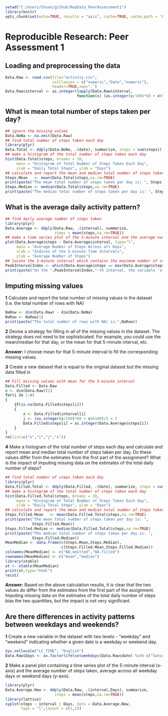 ```r
setwd("C:/Users/Chuan/github/RepData_PeerAssessment1")
library(knitr)
opts_chunk$set(echo=TRUE, results = "asis", cache=TRUE, cache.path = 'PA1_template_cache/', fig.path='figure/')
```

# Reproducible Research: Peer Assessment 1


## Loading and preprocessing the data
```r
Data.Raw <- read.csv(file="activity.csv",
                     colClasses = c("numeric","Date","numeric"),
                     header=TRUE,sep=",")
Data.Raw$interval <- as.integer(lapply(Data.Raw$interval,
                                function(x) (as.integer(x/100)*60 + x%%100)/5))
```


## What is mean total number of steps taken per day?
```r
## ignore the missing values
Data.NoNa <- na.omit(Data.Raw)
## find total number of steps taken each day
library(plyr)
Data.Total <- ddply(Data.NoNa, .(date), summarize, steps = sum(steps))
## make a histogram of the total number of steps taken each day
hist(Data.Total$steps, breaks = 10, 
     main = "Histogram of Total Number of Steps Taken Each Day", 
     xlab = "Daily Total Steps", ylab = "Days")
## calculate and report the mean and median total number of steps taken per day
Steps.Mean   <- mean(Data.Total$steps,na.rm=TRUE)
print(paste("The mean total number of steps taken per day is: ", Steps.Mean))
Steps.Median <- median(Data.Total$steps,na.rm=TRUE)
print(paste("The median total number of steps taken per day is: ", Steps.Median))
```


## What is the average daily activity pattern?
```r
## find daily average number of steps taken
library(plyr)
Data.Average <- ddply(Data.Raw, .(interval), summarize, 
                      steps = mean(steps,na.rm=TRUE))
## make a time series plot of the 5-minute interval and the average number of steps taken (average across all days)
plot(Data.Average$steps ~ Data.Average$interval, type="l",
     main = "Average Number of Steps Across all Days",
     xlab = "Indices of the 5-minute Time Intervals",
     ylab = "Average Number of Steps")
## locate the 5-minute interval which contains the maximum number of steps
PeakIntervalIndex <- which(Data.Average$steps == max(Data.Average$steps))
print(paste("On the ",PeakIntervalIndex,"-th interval, the variable 'steps' attains its maximum: ", Data.Average$steps[PeakIntervalIndex], sep=""))
```

## Imputing missing values
<strong>1</strong> Calculate and report the total number of missing values in the dataset (i.e. the total number of rows with NA)
```r
NaRow <- dim(Data.Raw) - dim(Data.NoNa)
NaRow <- NaRow[1]
print(paste("The total number of rows with NA) is:",NaRow))
```

<strong>2</strong> Devise a strategy for filling in all of the missing values in the dataset. The strategy does not need to be sophisticated. For example, you could use the mean/median for that day, or the mean for that 5-minute interval, etc.

<strong>Answer:</strong> I choose mean for that 5-minute interval to fill the corresponding missing values.


<strong>3</strong> Create a new dataset that is equal to the original dataset but the missing data filled in
```r
## Fill missing values with mean for the 5-minute interval
Data.Filled <- Data.Raw
n <- dim(Data.Raw)[1]
for(i in 1:n)
{
    if(is.na(Data.Filled$steps[i]))
    {
        x <- Data.Filled$interval[i]
        j <- (as.integer(x/100)*60 + x%%100)/5 + 1
        Data.Filled$steps[i] = as.integer(Data.Average$steps[i])
    }
}
rm(list=c("n","i","j","x"))
```

<strong>4</strong> Make a histogram of the total number of steps each day and calculate and report mean and median total number of steps taken per day. Do these values differ from the estimates from the first part of the assignment? What is the impact of imputing missing data on the estimates of the total daily number of steps?
```r
## find total number of steps taken each day
library(plyr)
Data.Filled.Total <- ddply(Data.Filled, .(date), summarize, steps = sum(steps))
## make a histogram of the total number of steps taken each day
hist(Data.Filled.Total$steps, breaks = 10, 
     main = "Histogram of Total Number of Steps Taken Each Day", 
     xlab = "Daily Total Steps", ylab = "Days")
## calculate and report the mean and median total number of steps taken per day
Steps.Filled.Mean   <- mean(Data.Filled.Total$steps,na.rm=TRUE)
print(paste("The mean total number of steps taken per day is: ", 
            Steps.Filled.Mean))
Steps.Filled.Median <- median(Data.Filled.Total$steps,na.rm=TRUE)
print(paste("The median total number of steps taken per day is: ", 
            Steps.Filled.Median))
MeanMedian <- data.frame(c(Steps.Mean,Steps.Median),
                         c(Steps.Filled.Mean,Steps.Filled.Median))
colnames(MeanMedian) <- c("NA.omitted","NA.filled")
rownames(MeanMedian) <- c("mean","median")
library(xtable)
xt <- xtable(MeanMedian)
print(xt,type="html")
rm(xt)
```
<strong>Answer:</strong> Based on the above calculation results, it is clear that the two values do differ from the estimates from the first part of the assignment. Imputing missing data on the estimates of the total daily number of steps bias the two quantities, but the impact is not very significant.


## Are there differences in activity patterns between weekdays and weekends?
<strong>1</strong> Create a new variable in the dataset with two levels - "weekday" and "weekend" indicating whether a given date is a weekday or weekend day.
```r
Sys.setlocale("LC_TIME", "English")
Data.Raw$Days <- as.factor(ifelse(weekdays(Data.Raw$date) %in% c("Saturday","Sunday"),"weekend", "weekday"))
```

<strong>2</strong> Make a panel plot containing a time series plot of the 5-minute interval (x-axis) and the average number of steps taken, average across all weekday days or weekend days (y-axis). 
```r
library(plyr)
Data.Average.New <- ddply(Data.Raw, .(interval,Days), summarize, 
                      steps = mean(steps,na.rm=TRUE))
library(lattice)
xyplot(steps ~ interval | Days, data = Data.Average.New, 
       type = "l",layout = c(1,2))
```

